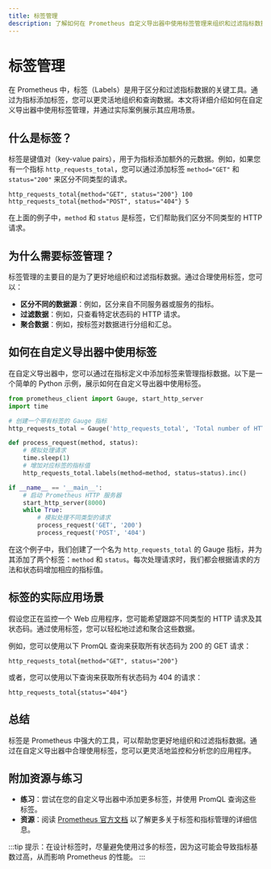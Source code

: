 ```yaml
---
title: 标签管理
description: 了解如何在 Prometheus 自定义导出器中使用标签管理来组织和过滤指标数据。
---
```


# 标签管理

在 Prometheus 中，标签（Labels）是用于区分和过滤指标数据的关键工具。通过为指标添加标签，您可以更灵活地组织和查询数据。本文将详细介绍如何在自定义导出器中使用标签管理，并通过实际案例展示其应用场景。

## 什么是标签？

标签是键值对（key-value pairs），用于为指标添加额外的元数据。例如，如果您有一个指标 `http_requests_total`，您可以通过添加标签 `method="GET"` 和 `status="200"` 来区分不同类型的请求。

```plaintext
http_requests_total{method="GET", status="200"} 100
http_requests_total{method="POST", status="404"} 5
```

在上面的例子中，`method` 和 `status` 是标签，它们帮助我们区分不同类型的 HTTP 请求。

## 为什么需要标签管理？

标签管理的主要目的是为了更好地组织和过滤指标数据。通过合理使用标签，您可以：

- **区分不同的数据源**：例如，区分来自不同服务器或服务的指标。
- **过滤数据**：例如，只查看特定状态码的 HTTP 请求。
- **聚合数据**：例如，按标签对数据进行分组和汇总。

## 如何在自定义导出器中使用标签

在自定义导出器中，您可以通过在指标定义中添加标签来管理指标数据。以下是一个简单的 Python 示例，展示如何在自定义导出器中使用标签。

```python
from prometheus_client import Gauge, start_http_server
import time

# 创建一个带有标签的 Gauge 指标
http_requests_total = Gauge('http_requests_total', 'Total number of HTTP requests', ['method', 'status'])

def process_request(method, status):
    # 模拟处理请求
    time.sleep(1)
    # 增加对应标签的指标值
    http_requests_total.labels(method=method, status=status).inc()

if __name__ == '__main__':
    # 启动 Prometheus HTTP 服务器
    start_http_server(8000)
    while True:
        # 模拟处理不同类型的请求
        process_request('GET', '200')
        process_request('POST', '404')
```

在这个例子中，我们创建了一个名为 `http_requests_total` 的 Gauge 指标，并为其添加了两个标签：`method` 和 `status`。每次处理请求时，我们都会根据请求的方法和状态码增加相应的指标值。

## 标签的实际应用场景

假设您正在监控一个 Web 应用程序，您可能希望跟踪不同类型的 HTTP 请求及其状态码。通过使用标签，您可以轻松地过滤和聚合这些数据。

例如，您可以使用以下 PromQL 查询来获取所有状态码为 200 的 GET 请求：

```plaintext
http_requests_total{method="GET", status="200"}
```

或者，您可以使用以下查询来获取所有状态码为 404 的请求：

```plaintext
http_requests_total{status="404"}
```

## 总结

标签是 Prometheus 中强大的工具，可以帮助您更好地组织和过滤指标数据。通过在自定义导出器中合理使用标签，您可以更灵活地监控和分析您的应用程序。

## 附加资源与练习

- **练习**：尝试在您的自定义导出器中添加更多标签，并使用 PromQL 查询这些标签。
- **资源**：阅读 [Prometheus 官方文档](https://prometheus.io/docs/) 以了解更多关于标签和指标管理的详细信息。

:::tip
提示：在设计标签时，尽量避免使用过多的标签，因为这可能会导致指标基数过高，从而影响 Prometheus 的性能。
:::